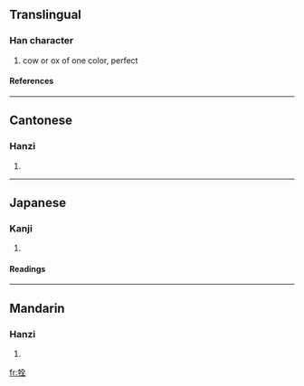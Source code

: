 ==Translingual==
===Han character===
{{Han char|rn=93|rad=牛|as=06|sn=10|four=2851<sub>4</sub>|canj=竹手人一土 (HQOMG)}}
# cow or ox of one color, perfect
====References====
{{Han ref|kx=0700.090|dkj=20002|dj=1112.210|hdz=31809.080|uh=7277|ud=29303|bh=D2A1|bd=53921}}

----
==Cantonese==
===Hanzi===
{{yue-hanzi|jyut=|y=chyun4}}
# {{defn|Cantonese}}

----
==Japanese==
===Kanji===
{{ja-kanji|grade=|rs=牛06}}
# {{defn|Japanese}} 
====Readings====
{{ja-readings|on=[[せん]] (sen), [[ぜん]] (zen)|kun=[[いけにえ]] (ikenie)}}

----
==Mandarin==
===Hanzi===
{{cmn-hanzi|pin=[[quán]] (quan2)|wg=ch'üan<sup>2</sup>}}
# {{defn|Mandarin}}

[[fr:牷]]